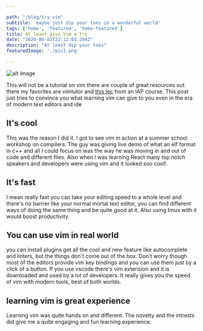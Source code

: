```yaml
---

path: "/blog/try-vim"
subtitle: 'maybe just dip your toes in a wonderful world'
tags: ['home', 'featured', 'home-featured']
title: At least give Vim a try
date: "2020-06-03T22:12:03.284Z"
description: "At least dip your toes"
featuredImage: './pic1.png'

---
```


![alt image](./pic1.png)

This will not be a tutorial on vim there are couple of great resources out there my favorites are vimtutor and [this lec](https://missing.csail.mit.edu/2020/editors/) from an IAP course. This post just tries to convince you what learning vim can give to you even in the era of modern text editors and ide 

## It's cool 
This was the reason I did it. I got to see vim in action at a summer school workshop on compilers. The guy was giving live demo of what an elf format in c++ and all I could focus on was the way he was moving in and out of code and different files. Also when I was learning React many top notch speakers and developers were using vim and it looked soo cool!. 

## It's fast 
I mean really fast you can take your editing speed to a whole level and there's no barrier like your normal mortal text editor, you can find different ways of doing the same thing and be quite good at it.
Also using tmux with it would boost productivity.

## You can use vim in real world
you can install plugins get all the cool and new feature like autocomplete and linters, but the things don't come out of the box. Don't worry though most of the editors provide vim key bindings and you can use them just by a click of a button. If you use vscode there's vim extension and it is downloaded and used by a lot of developers. It really gives you the speed of vim with modern tools, best of both worlds. 

## learning vim is great experience 
Learning vim was quite hands on and different. The novelty and the intrests did give me a quite engaging and fun learning experience.
